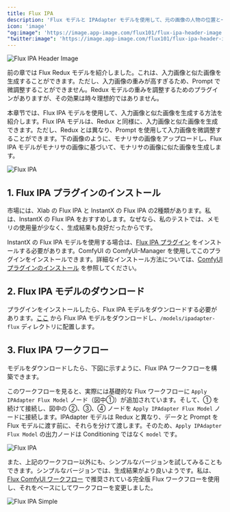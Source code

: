 ```yaml
---
title: Flux IPA
description: 'Flux モデルと IPAdapter モデルを使用して、元の画像の人物の位置と一致する画像を生成する方法を紹介します。'
icon: 'image'
"og:image": 'https://image.app-image.com/flux101/flux-ipa-header-image.png'
"twitter:image": 'https://image.app-image.com/flux101/flux-ipa-header-image.png'
---
```


<Frame caption="この画像は AI によって生成されました">
  <img
    className="rounded-xl"
    src="/images/intermediate/flux-ipa/flux-ipa-header-image.png"
    alt="Flux IPA Header Image"
  />
</Frame>

前の章では Flux Redux モデルを紹介しました。これは、入力画像と似た画像を生成することができます。ただし、入力画像の重みが高すぎるため、Prompt で微調整することができません。Redux モデルの重みを調整するためのプラグインがありますが、その効果は時々理想的ではありません。

本章节では、Flux IPA モデルを使用して、入力画像と似た画像を生成する方法を紹介します。Flux IPA モデルは、Redux と同様に、入力画像と似た画像を生成できます。ただし、Redux とは異なり、Prompt を使用して入力画像を微調整することができます。下の画像のように、モナリサの画像をアップロードし、Flux IPA モデルがモナリサの画像に基づいて、モナリサの画像に似た画像を生成します。

<Frame>
  <img
    className="rounded-xl"
    src="/images/intermediate/flux-ipa/flux-ipa-compare.png"
    alt="Flux IPA"
  />
</Frame>

## 1. Flux IPA プラグインのインストール

市場には、Xlab の Flux IPA と InstantX の Flux IPA の2種類があります。私は、InstantX の Flux IPA をおすすめします。なぜなら、私のテストでは、メモリの使用量が少なく、生成結果も良好だったからです。

InstantX の Flux IPA モデルを使用する場合は、[Flux IPA プラグイン](https://github.com/Shakker-Labs/ComfyUI-IPAdapter-Flux) をインストールする必要があります。ComfyUI の ComfyUI-Manager を使用してこのプラグインをインストールできます。詳細なインストール方法については、[ComfyUI プラグインのインストール](https://comflowy.com/advanced/how-to-install-comfyui-extension) を参照してください。

## 2. Flux IPA モデルのダウンロード

プラグインをインストールしたら、Flux IPA モデルをダウンロードする必要があります。[ここ](https://huggingface.co/InstantX/FLUX.1-dev-IP-Adapter/tree/main) から Flux IPA モデルをダウンロードし、`/models/ipadapter-flux` ディレクトリに配置します。

## 3. Flux IPA ワークフロー

モデルをダウンロードしたら、下図に示すように、Flux IPA ワークフローを構築できます。

このワークフローを見ると、実際には基礎的な Flux ワークフローに `Apply IPAdapter Flux Model` ノード（図中①）が追加されています。そして、① を続けて接続し、図中の ②、③、④ ノードを `Apply IPAdapter Flux Model` ノードに接続します。IPAdapter モデルは Redux と異なり、データと Prompt を Flux モデルに渡す前に、それらを分けて渡します。そのため、`Apply IPAdapter Flux Model` の出力ノードは Conditioning ではなく `model` です。

<Frame>
  <img
    className="rounded-xl"
    src="/images/intermediate/flux-ipa/flux-ipa-workflow.jpeg"
    alt="Flux IPA"
  />
</Frame>

また、上記のワークフロー以外にも、シンプルなバージョンを試してみることもできます。シンプルなバージョンでは、生成結果がより良いようです。私は、[Flux ComfyUI ワークフロー](../basics/flux-comfyui-workflow) で推奨されている完全版 Flux ワークフローを使用し、それをベースにしてワークフローを変更しました。

<Frame>
  <img
    className="rounded-xl"
    src="/images/intermediate/flux-ipa/flux-ipa-simple-workflow.png"
    alt="Flux IPA Simple"
  />
</Frame>




